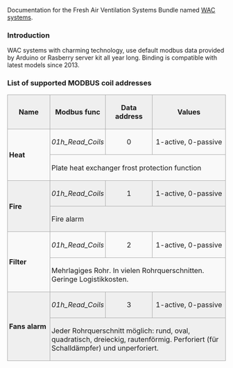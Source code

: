 Documentation for the Fresh Air Ventilation Systems Bundle named [http://westaflex.com/produkte/wohnungslueftung/zentralgeraet-mit-waermetauscher WAC systems].

{{Infobox_Unternehmen |
 Name = Westaflexwerk|
 Logo = [[Datei:Logo westaflex.svg|250px]]|
 Unternehmensform = GmbH|
 Gründungsdatum = 1933|
 Sitz = [[Gütersloh]]|
 Leitung = Jan und Peter Westerbarkey|
 Mitarbeiterzahl = ca. 250 (Stand 2012)|
 Produkte = Maschinen zur Rohrfertigung, industrielle Luft- und Klimaführung, Schornstein-Technik, Wasserfiltration, Schalldämpfer, Wohnungslüftung|
 Homepage = [http://www.westaflex.com/ www.westaflex.com]}}

=== Introduction ===

WAC systems with charming technology, use default modbus data provided by Arduino or Rasberry server kit all year long. Binding is compatible with latest models since 2013. 

=== List of supported MODBUS coil addresses ===

{| style="margin: 1em 1em 1em 0; border: 1px #aaaaaa solid; border-collapse: collapse;"
|-
! width="150" style="border: 1px #aaaaaa solid; padding: 0.2em; background: #efefef; text-align: center;" | Name !! style="border: 1px #aaaaaa solid; padding: 0.2em; background: #efefef; text-align: center;" | Modbus func !! width="150" style="border: 1px #aaaaaa solid; padding: 0.2em; background: #efefef; text-align: center;" | Data address !! width="300" style="border: 1px #aaaaaa solid; padding: 0.2em; background: #efefef; text-align: center;" | Values
|-
|rowspan="2" style="border: 1px #aaaaaa solid; padding: 0.2em; background: #f9f9f9;" | '''Heat''' || align="center" style="border: 1px #aaaaaa solid; padding: 0.2em; background: #f9f9f9;" | ''01h_Read_Coils'' || align="center" style="border: 1px #aaaaaa solid; padding: 0.2em; background: #f9f9f9;" | 0 || align="center" style="border: 1px #aaaaaa solid; padding: 0.2em; background: #f9f9f9;" |1-active, 0-passive
|-
|colspan="4" style="border: 1px #aaaaaa solid; padding: 0.2em; background: #f9f9f9;" | Plate heat exchanger frost protection function
|-
|rowspan="2" style="border: 1px #aaaaaa solid; padding: 0.2em; background: #efefef;" | '''Fire''' || align="center" style="border: 1px #aaaaaa solid; padding: 0.2em; background: #efefef;" | ''01h_Read_Coils'' || align="center" style="border: 1px #aaaaaa solid; padding: 0.2em; background: #efefef;" | 1 || align="center" style="border: 1px #aaaaaa solid; padding: 0.2em; background: #efefef;" |1-active, 0-passive
|-
|colspan="4" style="border: 1px #aaaaaa solid; padding: 0.2em; background: #efefef;" | Fire alarm
|-
|rowspan="2" style="border: 1px #aaaaaa solid; padding: 0.2em; background: #f9f9f9;" | '''Filter''' || align="center" style="border: 1px #aaaaaa solid; padding: 0.2em; background: #f9f9f9;" | ''01h_Read_Coils'' || align="center" style="border: 1px #aaaaaa solid; padding: 0.2em; background: #f9f9f9;" | 2 || align="center" style="border: 1px #aaaaaa solid; padding: 0.2em; background: #f9f9f9;" |1-active, 0-passive
|-
|colspan="4" style="border: 1px #aaaaaa solid; padding: 0.2em; background: #f9f9f9;" | Mehrlagiges Rohr. In vielen Rohrquerschnitten. Geringe Logistikkosten.
|-
|rowspan="2" style="border: 1px #aaaaaa solid; padding: 0.2em; background: #efefef;" | '''Fans alarm''' || align="center" style="border: 1px #aaaaaa solid; padding: 0.2em; background: #efefef;" | ''01h_Read_Coils'' || align="center" style="border: 1px #aaaaaa solid; padding: 0.2em; background: #efefef;" | 3 || align="center" style="border: 1px #aaaaaa solid; padding: 0.2em; background: #efefef;" |1-active, 0-passive
|-
|colspan="4" style="border: 1px #aaaaaa solid; padding: 0.2em; background: #efefef;" | Jeder Rohrquerschnitt möglich: rund, oval, quadratisch, dreieckig, rautenförmig. Perforiert (für Schalldämpfer) und unperforiert.
|}






